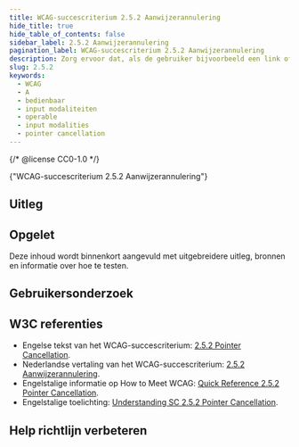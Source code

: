 ```yaml
---
title: WCAG-succescriterium 2.5.2 Aanwijzerannulering
hide_title: true
hide_table_of_contents: false
sidebar_label: 2.5.2 Aanwijzerannulering
pagination_label: WCAG-succescriterium 2.5.2 Aanwijzerannulering
description: Zorg ervoor dat, als de gebruiker bijvoorbeeld een link of button indrukt met een aanwijzer zoals een muis of vinger, er de mogelijkheid is om actie te voorkomen of ongedaan te maken.
slug: 2.5.2
keywords:
  - WCAG
  - A
  - bedienbaar
  - input modaliteiten
  - operable
  - input modalities
  - pointer cancellation
---
```


{/* @license CC0-1.0 */}


<WcagHeadingGroup level={1} conformanceLevel="Niveau A">
  {"WCAG-succescriterium 2.5.2 Aanwijzerannulering"}
</WcagHeadingGroup>

## Uitleg

<Summary />

## Opgelet

Deze inhoud wordt binnenkort aangevuld met uitgebreidere uitleg, bronnen en informatie over hoe te testen.

## Gebruikersonderzoek

<CTAGebruikersonderzoek />

## W3C referenties

- Engelse tekst van het WCAG-succescriterium: [<span lang="en">2.5.2 Pointer Cancellation</span>](https://www.w3.org/TR/WCAG22/#pointer-cancellation).
- Nederlandse vertaling van het WCAG-succescriterium: [2.5.2 Aanwijzerannulering](https://www.w3.org/Translations/WCAG22-nl/#aanwijzerannulering).
- Engelstalige informatie op <span lang="en">How to Meet WCAG</span>: [<span lang="en">Quick Reference 2.5.2 Pointer Cancellation</span>](https://www.w3.org/WAI/WCAG22/quickref/#pointer-cancellation).
- Engelstalige toelichting: [<span lang="en">Understanding SC 2.5.2 Pointer Cancellation</span>](https://www.w3.org/WAI/WCAG22/Understanding/pointer-cancellation.html).

<SpotlightSection>
  <Markdown omitH1 headinglevel={3}>
    <Disclaimer />
  </Markdown>
</SpotlightSection>

## Help richtlijn verbeteren

<Markdown omitH1 headinglevel={3}>
  <WCAGFooterInfo />
</Markdown>
